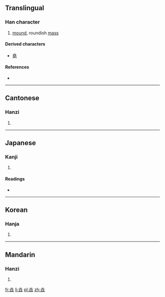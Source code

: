 ==Translingual==

===Han character===
{{Han char|rn=32|rad=土|as=06|sn=9|four=4011<sub>4</sub>|canj=土土土 (GGG)}}

# [[mound]], roundish [[mass]]

====Derived characters====
{{rfc-header|Derived characters|lang=mul}}
* [[堯]]

====References====
* {{Han ref|kx=0228.070|dkj=05047|hdz=10437.010|uh=579A|ud=22426|bh=CE5D|bd=52829}}

----

==Cantonese==

===Hanzi===
{{yue-hanzi|jyut=|y=yiu1}}

# {{defn|lang=yue|sort=土06}}

----

==Japanese==

===Kanji===
{{ja-kanji|grade=|rs=土06}}

# {{defn|lang=ja|sort=土06}}

====Readings====
* {{ja-readings|on=[[げう]] (geu)|kun=}}

----

==Korean==

===Hanja===
{{ko-hanja|hangeul=요|eumhun=|rv=yo|mr=yo|y=yo}}

# {{defn|lang=ko|sort=土06}}

----

==Mandarin==

===Hanzi===
{{cmn-hanzi|pin=[[yáo]] ([[yao2]])|wg=yao<sup>2</sup>}}

# {{defn|lang=cmn|sort=土06}}

[[fr:垚]]
[[li:垚]]
[[pl:垚]]
[[zh:垚]]